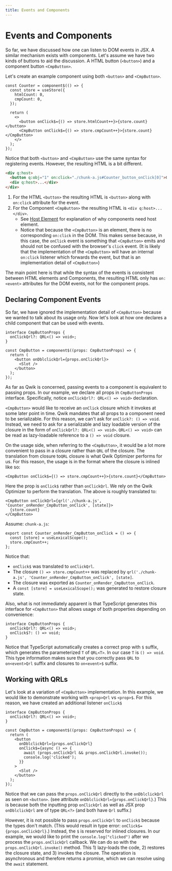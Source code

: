 ```yaml
---
title: Events and Components
---
```


# Events and Components

So far, we have discussed how one can listen to DOM events in JSX. A similar mechanism exists with components. Let's assume we have two kinds of buttons to aid the discussion. A HTML button (`<button>`) and a component button `<CmpButton>`.

Let's create an example component using both `<button>` and `<CmpButton>`.

```tsx
const Counter = component$(() => {
  const store = useStore({
    htmlCount: 0,
    cmpCount: 0,
  });

  return (
    <>
      <button onClick$={() => store.htmlCount++}>{store.count}</button>
      <CmpButton onClick$={() => store.cmpCount++}>{store.count}</CmpButton>
    </>
  );
});
```

Notice that both `<button>` and `<CmpButton>` use the same syntax for registering events. However, the resulting HTML is a bit different.

```html
<div q:host>
  <button q:obj="1" on:click="./chunk-a.js#Counter_button_onClick[0]">0</button>
  <div q:host>...</div>
</div>
```

1. For the HTML `<button>` the resulting HTML is `<button>` along with `on:click` attribute for the event.
2. For the Component `<CmpButton>` the resulting HTML is `<div q:host>...</div>`.
   - See [Host Element](../components/host-element.mdx) for explanation of why components need host element.
   - Notice that because the `<CmpButton>` is an element, there is no corresponding `on:click` in the DOM. This makes sense because, in this case, the `onClick` event is something that `<CmpButton>` emits and should not be confused with the browser's `click` event. (It is likely that the implementation of the `<CmpButton>` will have an internal `on:click` listener which forwards the event, but that is an implementation detail of `<CmpButton>`)

The main point here is that while the syntax of the events is consistent between HTML elements and Components, the resulting HTML only has `on:<event>` attributes for the DOM events, not for the component props.

## Declaring Component Events

So far, we have ignored the implementation detail of `<CmpButton>` because we wanted to talk about its usage only. Now let's look at how one declares a child component that can be used with events.

```tsx
interface CmpButtonProps {
  onClickQrl?: QRL<() => void>;
}

const CmpButton = component$((props: CmpButtonProps) => {
  return (
    <button onDblclickQrl={props.onClickQrl}>
      <Slot />
    </button>
  );
});
```

As far as Qwik is concerned, passing events to a component is equivalent to passing props. In our example, we declare all props in `CmpButtonProps` interface. Specifically, notice `onClickQrl?: QRL<() => void>` declaration.

`<CmpButton>` would like to receive an `onClick` closure which it invokes at some later point in time. Qwik mandates that all props to a component need to be serializable. For this reason, we can't ask for `onClick?: () => void`. Instead, we need to ask for a serializable and lazy loadable version of the closure in the form of `onClickQrl?: QRL<() => void>`. `QRL<() => void>` can be read as lazy-loadable reference to a `() => void` closure.

On the usage side, when referring to the `<CmpButton>`, it would be a lot more convenient to pass in a closure rather than `QRL` of the closure. The translation from closure to`QRL` closure is what Qwik Optimizer performs for us. For this reason, the usage is in the format where the closure is inlined like so:

```tsx
<CmpButton onClick$={() => store.cmpCount++}>{store.count}</CmpButton>
```

Here the prop is `onClick$` rather than `onClickQrl`. We rely on the Qwik Optimizer to perform the translation. The above is roughly translated to:

```tsx
<CmpButton onClickQrl={qrl('./chunk-a.js', 'Counter_onRender_CmpButton_onClick', [state]}>
  {store.count}
</CmpButton>
```

Assume: `chunk-a.js`:

```tsx
export const Counter_onRender_CmpButton_onClick = () => {
  const [store] = useLexicalScope();
  store.cmpCount++;
};
```

Notice that:

- `onClick$` was translated to `onClickQrl`.
- The closure `() => store.cmpCount++` was replaced by `qrl('./chunk-a.js', 'Counter_onRender_CmpButton_onClick', [state]`.
- The closure was exported as `Counter_onRender_CmpButton_onClick`.
- A `const [store] = useLexicalScope();` was generated to restore closure state.

Also, what is not immediately apparent is that TypeScript generates this interface for `<CmpButton>` that allows usage of both properties depending on convenience:

```tsx
interface CmpButtonProps {
  onClickQrl?: QRL<() => void>;
  onClick$?: () => void;
}
```

Notice that TypeScript automatically creates a correct prop with `$` suffix, which generates the parameterized `T` of `QRL<T>`. In our case `T` is `() => void`. This type information makes sure that you correctly pass `QRL` to `on<event>Qrl` suffix and closures to `on<event>$` suffix.

## Working with QRLs

Let's look at a variation of `<CmpButton>` implementation. In this example, we would like to demonstrate working with `<prop>Qrl` vs `<prop>$`. For this reason, we have created an additional listener `onClick$`

```tsx
interface CmpButtonProps {
  onClickQrl?: QRL<() => void>;
}

const CmpButton = component$((props: CmpButtonProps) => {
  return (
    <button
      onDblclickQrl={props.onClickQrl}
      onClick$={async () => {
        await (props.onClickQrl && props.onClickQrl.invoke());
        console.log('clicked');
      }}
    >
      <Slot />
    </button>
  );
});
```

Notice that we can pass the `props.onClickQrl` directly to the `onDblclickQrl` as seen on `<button>`. (see attribute `onDblclickQrl={props.onClickQrl}`.) This is because both the inputting prop `onClickQrl` as well as JSX prop `onDblclickQrl` are of type `QRL<?>` (and both have `Qrl` suffix.)

However, it is not possible to pass `props.onClickQrl` to `onClick$` because the types don't match. (This would result in type error: `onClick$={props.onClickQrl}`.) Instead, the `$` is reserved for inlined closures. In our example, we would like to print the `console.log("clicked")` after we process the `props.onClickQrl` callback. We can do so with the `props.onClickQrl.invoke()` method. This 1) lazy-loads the code, 2) restores the closure state, and 3) invokes the closure. The operation is asynchronous and therefore returns a promise, which we can resolve using the `await` statement.

